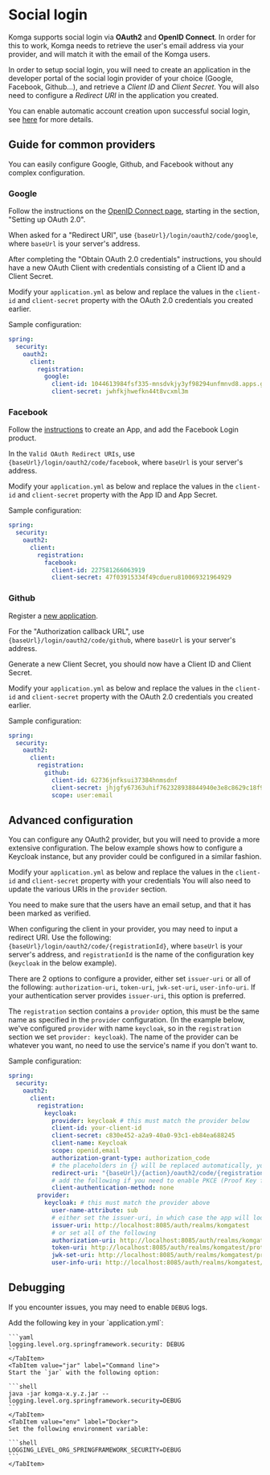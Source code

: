 
# Social login

Komga supports social login via **OAuth2** and **OpenID Connect**. In order for this to work, Komga needs to retrieve the user's email address via your provider, and will match it with the email of the Komga users.

In order to setup social login, you will need to create an application in the developer portal of the social login provider of your choice (Google, Facebook, Github…), and retrieve a _Client ID_ and _Client Secret_. You will also need to configure a _Redirect URI_ in the application you created.

You can enable automatic account creation upon successful social login, see [here](/installation/configuration.md#komga_oauth2_account_creation--komgaoauth2-account-creation-truefalse) for more details.

## Guide for common providers

You can easily configure Google, Github, and Facebook without any complex configuration.

### Google

Follow the instructions on the [OpenID Connect page](https://developers.google.com/identity/protocols/OpenIDConnect), starting in the section, "Setting up OAuth 2.0".

When asked for a "Redirect URI", use `{baseUrl}/login/oauth2/code/google`, where `baseUrl` is your server's address.

After completing the "Obtain OAuth 2.0 credentials" instructions, you should have a new OAuth Client with credentials consisting of a Client ID and a Client Secret.

Modify your `application.yml` as below and replace the values in the `client-id` and `client-secret` property with the OAuth 2.0 credentials you created earlier.

Sample configuration:
```yaml
spring:
  security:
    oauth2:
      client:
        registration:
          google:
            client-id: 1044613984fsf335-mnsdvkjy3yf98294unfmnvd8.apps.googleusercontent.com
            client-secret: jwhfkjhwefkn44t8vcxml3m
```

### Facebook

Follow the [instructions](https://developers.facebook.com/docs/development/register) to create an App, and add the Facebook Login product.

In the `Valid OAuth Redirect URIs`, use `{baseUrl}/login/oauth2/code/facebook`, where `baseUrl` is your server's address.

Modify your `application.yml` as below and replace the values in the `client-id` and `client-secret` property with the App ID and App Secret.

Sample configuration:
```yaml
spring:
  security:
    oauth2:
      client:
        registration:
          facebook:
            client-id: 227581266063919
            client-secret: 47f03915334f49cdueru810069321964929
```

### Github

Register a [new application](https://github.com/settings/applications/new).

For the "Authorization callback URL", use `{baseUrl}/login/oauth2/code/github`, where `baseUrl` is your server's address.

Generate a new Client Secret, you should now have a Client ID and Client Secret.

Modify your `application.yml` as below and replace the values in the `client-id` and `client-secret` property with the OAuth 2.0 credentials you created earlier.

Sample configuration:
```yaml
spring:
  security:
    oauth2:
      client:
        registration:
          github:
            client-id: 62736jnfksui37384hnmsdnf
            client-secret: jhjgfy67363uhif762328938844940e3e8c8629c18f9
            scope: user:email
```

## Advanced configuration

You can configure any OAuth2 provider, but you will need to provide a more extensive configuration. The below example shows how to configure a Keycloak instance, but any provider could be configured in a similar fashion.

Modify your `application.yml` as below and replace the values in the `client-id` and `client-secret` property with your credentials You will also need to update the various URIs in the `provider` section.

You need to make sure that the users have an email setup, and that it has been marked as verified.

When configuring the client in your provider, you may need to input a redirect URI. Use the following: `{baseUrl}/login/oauth2/code/{registrationId}`, where `baseUrl` is your server's address, and `registrationId` is the name of the configuration key (`keycloak` in the below example).

There are 2 options to configure a provider, either set `issuer-uri` or all of the following: `authorization-uri`, `token-uri`,
`jwk-set-uri`, `user-info-uri`. If your authentication server provides `issuer-uri`, this option is preferred.

The `registration` section contains a `provider` option, this must be the same name as specified in the
`provider` configuration. (In the example below, we've configured `provider` with name `keycloak`, so in the
`registration` section we set `provider: keycloak`). The name of the provider can be whatever you want, no need
to use the service's name if you don't want to.

Sample configuration:
```yaml
spring:
  security:
    oauth2:
      client:
        registration:
          keycloak:
            provider: keycloak # this must match the provider below
            client-id: your-client-id
            client-secret: c830e452-a2a9-40a0-93c1-eb84ea688245
            client-name: Keycloak
            scope: openid,email
            authorization-grant-type: authorization_code
            # the placeholders in {} will be replaced automatically, you don't need to change this line
            redirect-uri: "{baseUrl}/{action}/oauth2/code/{registrationId}"
            # add the following if you need to enable PKCE (Proof Key for Code Exchange)
            client-authentication-method: none
        provider:
          keycloak: # this must match the provider above
            user-name-attribute: sub
            # either set the issuer-uri, in which case the app will lookup the configuration for you automatically
            issuer-uri: http://localhost:8085/auth/realms/komgatest
            # or set all of the following
            authorization-uri: http://localhost:8085/auth/realms/komgatest/protocol/openid-connect/auth
            token-uri: http://localhost:8085/auth/realms/komgatest/protocol/openid-connect/token
            jwk-set-uri: http://localhost:8085/auth/realms/komgatest/protocol/openid-connect/certs
            user-info-uri: http://localhost:8085/auth/realms/komgatest/protocol/openid-connect/userinfo
```

## Debugging

If you encounter issues, you may need to enable `DEBUG` logs.

<Tabs>
    <TabItem value="yaml" label="Application.yml">
    Add the following key in your `application.yml`:

    ```yaml
    logging.level.org.springframework.security: DEBUG
    ```
    </TabItem>
    <TabItem value="jar" label="Command line">
    Start the `jar` with the following option:
    
    ```shell
    java -jar komga-x.y.z.jar --logging.level.org.springframework.security=DEBUG
    ```
    </TabItem>
    <TabItem value="env" label="Docker">
    Set the following environment variable:
    
    ```shell
    LOGGING_LEVEL_ORG_SPRINGFRAMEWORK_SECURITY=DEBUG
    ```
    </TabItem>
</Tabs>
